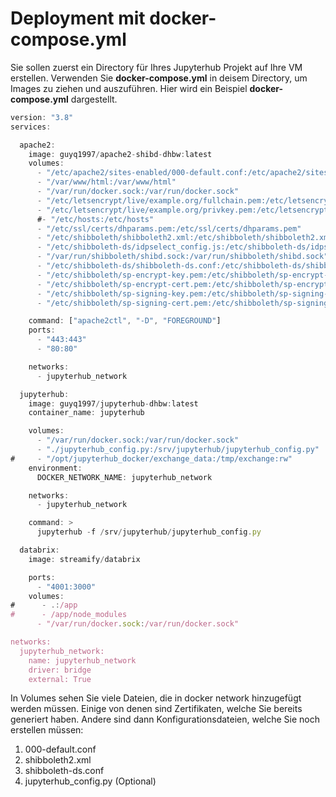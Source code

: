 # Deployment mit docker-compose.yml

Sie sollen zuerst ein Directory für Ihres Jupyterhub Projekt auf Ihre VM erstellen. 
Verwenden Sie **docker-compose.yml** in deisem Directory, um Images zu ziehen und auszuführen.
Hier wird ein Beispiel **docker-compose.yml** dargestellt. 

```js
version: "3.8"
services:

  apache2:
    image: guyq1997/apache2-shibd-dhbw:latest
    volumes:
      - "/etc/apache2/sites-enabled/000-default.conf:/etc/apache2/sites-enabled/000-default.conf"
      - "/var/www/html:/var/www/html"
      - "/var/run/docker.sock:/var/run/docker.sock"
      - "/etc/letsencrypt/live/example.org/fullchain.pem:/etc/letsencrypt/live/example.org/fullchain.pem"      
      - "/etc/letsencrypt/live/example.org/privkey.pem:/etc/letsencrypt/live/example.org/privkey.pem"     
      #- "/etc/hosts:/etc/hosts"
      - "/etc/ssl/certs/dhparams.pem:/etc/ssl/certs/dhparams.pem"
      - "/etc/shibboleth/shibboleth2.xml:/etc/shibboleth/shibboleth2.xml"
      - "/etc/shibboleth-ds/idpselect_config.js:/etc/shibboleth-ds/idpselect_config.js"
      - "/var/run/shibboleth/shibd.sock:/var/run/shibboleth/shibd.sock"
      - "/etc/shibboleth-ds/shibboleth-ds.conf:/etc/shibboleth-ds/shibboleth-ds.conf"
      - "/etc/shibboleth/sp-encrypt-key.pem:/etc/shibboleth/sp-encrypt-key.pem"
      - "/etc/shibboleth/sp-encrypt-cert.pem:/etc/shibboleth/sp-encrypt-cert.pem"
      - "/etc/shibboleth/sp-signing-key.pem:/etc/shibboleth/sp-signing-key.pem"
      - "/etc/shibboleth/sp-signing-cert.pem:/etc/shibboleth/sp-signing-cert.pem"

    command: ["apache2ctl", "-D", "FOREGROUND"]
    ports:
      - "443:443"
      - "80:80"

    networks:
      - jupyterhub_network

  jupyterhub:
    image: guyq1997/jupyterhub-dhbw:latest
    container_name: jupyterhub

    volumes:
      - "/var/run/docker.sock:/var/run/docker.sock"
      - "./jupyterhub_config.py:/srv/jupyterhub/jupyterhub_config.py"
#     - "/opt/jupyterhub_docker/exchange_data:/tmp/exchange:rw"
    environment:
      DOCKER_NETWORK_NAME: jupyterhub_network

    networks:
      - jupyterhub_network

    command: >
      jupyterhub -f /srv/jupyterhub/jupyterhub_config.py

  databrix:
    image: streamify/databrix

    ports:
      - "4001:3000"
    volumes:
#      - .:/app
#      - /app/node_modules
      - "/var/run/docker.sock:/var/run/docker.sock"

networks:
  jupyterhub_network:
    name: jupyterhub_network
    driver: bridge
    external: True

```

In Volumes sehen Sie viele Dateien, die in docker network hinzugefügt werden müssen.
Einige von denen sind Zertifikaten, welche Sie bereits generiert haben.
Andere sind dann Konfigurationsdateien, welche Sie noch erstellen müssen:
1. 000-default.conf
2. shibboleth2.xml
3. shibboleth-ds.conf
4. jupyterhub_config.py (Optional)
